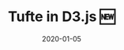 ---
title: "Tufte in D3.js 🆕"
date: 2020-01-05
class: "tufte-d3-project"
static: true
link: "tufte-d3js/index.html"
---